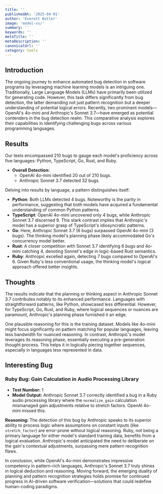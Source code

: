 ```yaml
---
title: ''
publishedAt: '2025-04-01'
author: 'Everett Butler'
image: 'model-vs/'
summary: ''
keywords: ''
metaTitle: ''
metaDescription: ''
canonicalUrl: ''
category: tools
---
```


## Introduction

The ongoing journey to enhance automated bug detection in software programs by leveraging machine learning models is an intriguing one. Traditionally, Large Language Models (LLMs) have primarily been utilized for generating code. However, this task differs significantly from bug detection, the latter demanding not just pattern recognition but a deeper understanding of potential logical errors. Recently, two prominent models—OpenAI's 4o-mini and Anthropic's Sonnet 3.7—have emerged as potential contenders in the bug detection realm. This comparative analysis explores their capabilities in identifying challenging bugs across various programming languages.

## Results

Our tests encompassed 210 bugs to gauge each model's proficiency across five languages: Python, TypeScript, Go, Rust, and Ruby.

- **Overall Detection:** 
  - OpenAI 4o-mini identified 20 out of 210 bugs.
  - Anthropic Sonnet 3.7 detected 32 bugs.

Delving into results by language, a pattern distinguishes itself:

- **Python**: Both LLMs detected 4 bugs. Noteworthy is the parity in performance, suggesting that both models have acquired a fundamental understanding of common Python patterns.
- **TypeScript**: OpenAI 4o-mini uncovered only 4 bugs, while Anthropic Sonnet 3.7 discerned 9. This stark contrast implies that Anthropic's model has a superior grasp of TypeScript's idiosyncratic patterns.
- **Go**: Here, Anthropic Sonnet 3.7 (6 bugs) surpassed OpenAI 4o-mini (3 bugs). The thinking model's planning phase likely accommodated Go's concurrency model better.
- **Rust**: A closer competition with Sonnet 3.7 identifying 6 bugs and 4o-mini catching 4, denoting Sonnet's edge in logic-based Rust semantics.
- **Ruby**: Anthropic excelled again, detecting 7 bugs compared to OpenAI's 6. Given Ruby's less conventional usage, the thinking model's logical approach offered better insights.

## Thoughts

The results indicate that the planning or thinking aspect in Anthropic Sonnet 3.7 contributes notably to its enhanced performance. Languages with straightforward patterns, like Python, showcased less differential. However, for TypeScript, Go, Rust, and Ruby, where logical sequences or nuances are paramount, Anthropic's planning phase furnished it an edge.

One plausible reasoning for this is the training dataset. Models like 4o-mini might focus significantly on pattern matching for popular languages, leaving less bandwidth for nuanced reasoning. In contrast, Anthropic's model leverages its reasoning phase, essentially executing a pre-generation thought process. This helps it in logically piecing together sequences, especially in languages less represented in data.

## Interesting Bug

### Ruby Bug: Gain Calculation in Audio Processing Library

- **Test Number:** 1
- **Model Output:** Anthropic Sonnet 3.7 correctly identified a bug in a Ruby audio processing library where the `normalize_gain` calculation mismanaged gain adjustments relative to stretch factors. OpenAI 4o-mini missed this.

**Reasoning:** The detection of this bug by Anthropic speaks to its superior ability to process logic where assumptions on constant inputs (like `stretch_factor`) are error-prone without logical reasoning. Ruby, not being a primary language for either model's standard training data, benefits from a logical evaluation. Anthropic's model anticipated the need to deliberate on the gain's contextual adjustments, surpassing mere pattern recognition flaws.

In conclusion, while OpenAI's 4o-mini demonstrates impressive competency in pattern-rich languages, Anthropic's Sonnet 3.7 truly shines in logical deduction and reasoning. Moving forward, the emerging duality of planning and pattern recognition strategies holds promise for continued progress in AI-driven software verification—solutions that could redefine human-coding paradigms.

